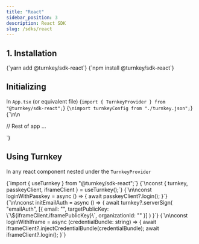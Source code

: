 ```yaml
---
title: "React"
sidebar_position: 3
description: React SDK
slug: /sdks/react
---
```



## 1. Installation
<Tabs>
  <TabItem value="yarn" label="Yarn" default>
    <CodeBlock language="bash">{`yarn add @turnkey/sdk-react`}</CodeBlock>
  </TabItem>
  <TabItem value="npm" label="NPM">
    <CodeBlock language="bash">{`npm install @turnkey/sdk-react`}</CodeBlock>
  </TabItem>
</Tabs>

## Initializing

In `App.tsx` (or equivalent file)
<CodeBlock language="typescript">
{`import { TurnkeyProvider } from "@turnkey/sdk-react";`}
{`\nimport turnkeyConfig from "./turnkey.json";`}
{`\n\n<div className="App">
  <TurnkeyProvider config={turnkeyConfig}>
    // Rest of app ...
  </TurnkeyProvider>
</div>`}
</CodeBlock>

## Using Turnkey

In any react component nested under the `TurnkeyProvider`

<CodeBlock language="typescript">
{`import { useTurnkey } from "@turnkey/sdk-react";`}
{`\nconst { turnkey, passkeyClient, iframeClient } = useTurnkey();`}
{`\n\nconst loginWithPasskey = async () => {
  await passkeyClient?.login();
}`}
{`\n\nconst initEmailAuth = async () => {
  await turnkey?.serverSign(
    "emailAuth",
    [{
      email: "<target user email>",
      targetPublicKey: \`\${iframeClient.iframePublicKey}\`,
      organizationId: "<target user suborg-id>"
    }]
  )
}`}
{`\n\nconst loginWithIframe = async (credentialBundle: string) => {
  await iframeClient?.injectCredentialBundle(credentialBundle);
  await iframeClient?.login();
}`}
</CodeBlock>
